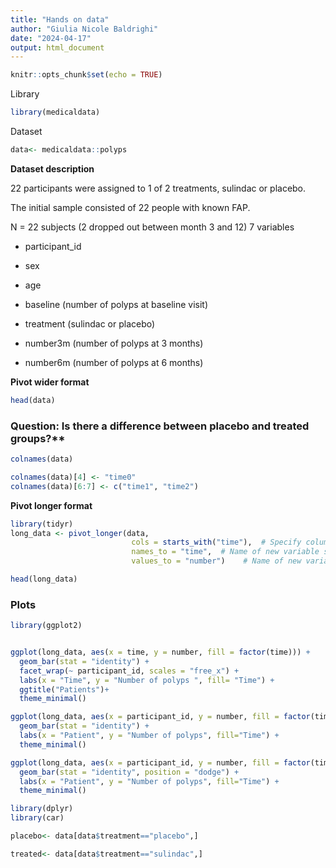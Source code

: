 ```yaml
---
title: "Hands on data"
author: "Giulia Nicole Baldrighi"
date: "2024-04-17"
output: html_document
---
```


```r
knitr::opts_chunk$set(echo = TRUE)
```


Library
```r
library(medicaldata)
```

Dataset
```r
data<- medicaldata::polyps
```

**Dataset description** 

22 participants were assigned to 1 of 2 treatments, sulindac or placebo.

The initial sample consisted of 22 people with known FAP.

N = 22 subjects (2 dropped out between month 3 and 12) 7 variables

- participant_id

- sex

- age

- baseline (number of polyps at baseline visit)

- treatment (sulindac or placebo)

- number3m (number of polyps at 3 months)

- number6m (number of polyps at 6 months)


**Pivot wider format**
```r
head(data)
```



### Question: Is there a difference between placebo and treated groups?**

```r
colnames(data)
```


```r
colnames(data)[4] <- "time0"
colnames(data)[6:7] <- c("time1", "time2")
```


**Pivot longer format**
```r
library(tidyr)
long_data <- pivot_longer(data, 
                           cols = starts_with("time"),  # Specify columns to pivot
                           names_to = "time",  # Name of new variable storing column names
                           values_to = "number")    # Name of new variable storing values

```


```r
head(long_data)
```


### Plots
```r
library(ggplot2)


ggplot(long_data, aes(x = time, y = number, fill = factor(time))) +
  geom_bar(stat = "identity") +
  facet_wrap(~ participant_id, scales = "free_x") +
  labs(x = "Time", y = "Number of polyps ", fill= "Time") +
  ggtitle("Patients")+
  theme_minimal()
```

```r
ggplot(long_data, aes(x = participant_id, y = number, fill = factor(time))) +
  geom_bar(stat = "identity") +
  labs(x = "Patient", y = "Number of polyps", fill="Time") +
  theme_minimal()
```

```r
ggplot(long_data, aes(x = participant_id, y = number, fill = factor(time))) +
  geom_bar(stat = "identity", position = "dodge") +
  labs(x = "Patient", y = "Number of polyps", fill="Time") +
  theme_minimal()

```

```r
library(dplyr)
library(car)


```



```r
placebo<- data[data$treatment=="placebo",]
```

```r
treated<- data[data$treatment=="sulindac",]
```





